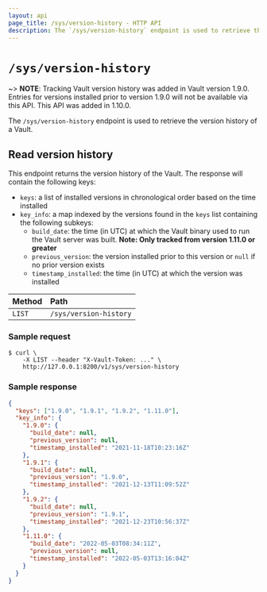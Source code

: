 ```yaml
---
layout: api
page_title: /sys/version-history - HTTP API
description: The `/sys/version-history` endpoint is used to retrieve the version history of a Vault.
---
```


# `/sys/version-history`

~> **NOTE**: Tracking Vault version history was added in Vault version 1.9.0. Entries for versions installed prior to version 1.9.0 will not be available via this API.
This API was added in 1.10.0.

The `/sys/version-history` endpoint is used to retrieve the version history of a Vault.

## Read version history

This endpoint returns the version history of the Vault. The response will contain the following keys:

- `keys`: a list of installed versions in chronological order based on the time installed
- `key_info`: a map indexed by the versions found in the `keys` list containing the following subkeys:
  - `build_date`: the time (in UTC) at which the Vault binary used to run the Vault server was built. **Note: Only tracked from version 1.11.0 or greater**
  - `previous_version`: the version installed prior to this version or `null` if no prior version exists
  - `timestamp_installed`: the time (in UTC) at which the version was installed

| Method | Path                   |
| :----- | :--------------------- |
| `LIST`  | `/sys/version-history` |

### Sample request

```shell-session
$ curl \
    -X LIST --header "X-Vault-Token: ..." \
    http://127.0.0.1:8200/v1/sys/version-history
```

### Sample response

```json
{
  "keys": ["1.9.0", "1.9.1", "1.9.2", "1.11.0"],
  "key_info": {
    "1.9.0": {
      "build_date": null,
      "previous_version": null,
      "timestamp_installed": "2021-11-18T10:23:16Z"
    },
    "1.9.1": {
      "build_date": null,
      "previous_version": "1.9.0",
      "timestamp_installed": "2021-12-13T11:09:52Z"
    },
    "1.9.2": {
      "build_date": null,
      "previous_version": "1.9.1",
      "timestamp_installed": "2021-12-23T10:56:37Z"
    },
    "1.11.0": {
      "build_date": "2022-05-03T08:34:11Z",
      "previous_version": null,
      "timestamp_installed": "2022-05-03T13:16:04Z"
    }
  }
}
```

